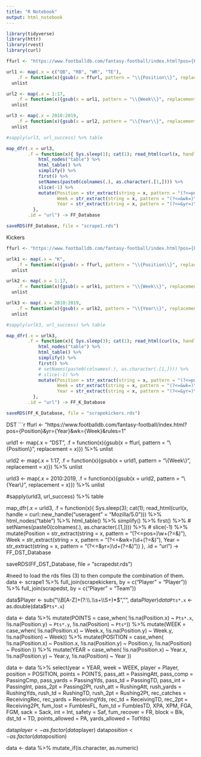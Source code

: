 ---
title: "R Notebook"
output: html_notebook
---

```{r}
library(tidyverse)
library(httr) 
library(rvest)
library(curl)

```


```{r}
ffurl <- "https://www.footballdb.com/fantasy-football/index.html?pos={Position}&yr={Year}&wk={Week}&rules=1"

url1 <- map(.x = c("QB", "RB", "WR", "TE"),
    .f = function(x){gsub(x = ffurl, pattern = "\\{Position\\}", replacement = x)}) %>% 
  unlist 

url2 <- map(.x = 1:17,
    .f = function(x){gsub(x = url1, pattern = "\\{Week\\}", replacement = x)}) %>% 
  unlist 

url3 <- map(.x = 2010:2019,
    .f = function(x){gsub(x = url2, pattern = "\\{Year\\}", replacement = x)}) %>% 
  unlist 

#sapply(url3, url_success) %>% table

map_dfr(.x = url3,
        .f = function(x){ Sys.sleep(1); cat(1); read_html(curl(x, handle = curl::new_handle("useragent" = "Mozilla/5.0"))) %>% 
            html_nodes("table") %>% 
            html_table() %>% 
            simplify() %>% 
            first() %>% 
            setNames(paste0(colnames(.), as.character(.[1,]))) %>% 
            slice(-1) %>% 
            mutate(Position = str_extract(string = x, pattern = "(?<=pos=)\\w+(?=&)"),
                   Week = str_extract(string = x, pattern = "(?<=&wk=)\\d+(?=&)"),
                   Year = str_extract(string = x, pattern = "(?<=&yr=)\\d+(?=&)"))
          },
        .id = "url") -> FF_Database

saveRDS(FF_Database, file = "scrape1.rds")


```

Kickers
```{r}
ffurl <- "https://www.footballdb.com/fantasy-football/index.html?pos={Position}&yr={Year}&wk={Week}&rules=1"

urlk1 <- map(.x = "K",
    .f = function(x){gsub(x = ffurl, pattern = "\\{Position\\}", replacement = x)}) %>% 
  unlist 

urlk2 <- map(.x = 1:17,
    .f = function(x){gsub(x = urlk1, pattern = "\\{Week\\}", replacement = x)}) %>% 
  unlist 

urlk3 <- map(.x = 2010:2019,
    .f = function(x){gsub(x = urlk2, pattern = "\\{Year\\}", replacement = x)}) %>% 
  unlist 

#sapply(urlk3, url_success) %>% table

map_dfr(.x = urlk3,
        .f = function(x){ Sys.sleep(3); cat(1); read_html(curl(x, handle = curl::new_handle("useragent" = "Mozilla/5.0"))) %>% 
            html_nodes("table") %>% 
            html_table() %>% 
            simplify() %>% 
            first() %>% 
            # setNames(paste0(colnames(.), as.character(.[1,]))) %>% 
            # slice(-1) %>% 
            mutate(Position = str_extract(string = x, pattern = "(?<=pos=)\\w+(?=&)"),
                   Week = str_extract(string = x, pattern = "(?<=&wk=)\\d+(?=&)"),
                   Year = str_extract(string = x, pattern = "(?<=&yr=)\\d+(?=&)"))
          },
        .id = "url") -> FF_K_Database

saveRDS(FF_K_Database, file = "scrapekickers.rds")

```

DST
```{r}
ffurl <- "https://www.footballdb.com/fantasy-football/index.html?pos={Position}&yr={Year}&wk={Week}&rules=1"

urld1 <- map(.x = "DST",
    .f = function(x){gsub(x = ffurl, pattern = "\\{Position\\}", replacement = x)}) %>% 
  unlist 

urld2 <- map(.x = 1:17,
    .f = function(x){gsub(x = urld1, pattern = "\\{Week\\}", replacement = x)}) %>% 
  unlist 

urld3 <- map(.x = 2010:2019,
    .f = function(x){gsub(x = urld2, pattern = "\\{Year\\}", replacement = x)}) %>% 
  unlist 

#sapply(urld3, url_success) %>% table

map_dfr(.x = urld3,
        .f = function(x){ Sys.sleep(3); cat(1); read_html(curl(x, handle = curl::new_handle("useragent" = "Mozilla/5.0"))) %>% 
            html_nodes("table") %>% 
            html_table() %>% 
            simplify() %>% 
            first() %>% 
            # setNames(paste0(colnames(.), as.character(.[1,]))) %>% 
            # slice(-1) %>% 
            mutate(Position = str_extract(string = x, pattern = "(?<=pos=)\\w+(?=&)"),
                   Week = str_extract(string = x, pattern = "(?<=&wk=)\\d+(?=&)"),
                   Year = str_extract(string = x, pattern = "(?<=&yr=)\\d+(?=&)"))
          },
        .id = "url") -> FF_DST_Database

saveRDS(FF_DST_Database, file = "scrapedst.rds")

#need to load the rds files (3) to then compute the combination of them.
data <- scrape1 %>%
    full_join(scrapekickers, by = c("Player" = "Player")) %>%
    full_join(scrapedst, by = c("Player" = "Team"))


data$Player <- sub("\\B[A-Z]+(?:\\.\\s+\\S+)*$", "", data$Player)
data$`Pts*.x` <- as.double(data$`Pts*.x`)

data <- data %>%
  mutate(POINTS = case_when(
    !is.na(Position.x) ~ `Pts*.x`,
    !is.na(Position.y) ~ `Pts*.y`,
    !is.na(Position) ~ `Pts*`)) %>%
  mutate(WEEK = case_when(
    !is.na(Position.x) ~ Week.x,
    !is.na(Position.y) ~ Week.y,
    !is.na(Position) ~ Week)) %>%
  mutate(POSITION = case_when(
    !is.na(Position.x) ~ Position.x,
    !is.na(Position.y) ~ Position.y,
    !is.na(Position) ~ Position )) %>%
  mutate(YEAR = case_when(
    !is.na(Position.x) ~ Year.x,
    !is.na(Position.y) ~ Year.y,
    !is.na(Position) ~ Year ))

data <- data %>%
  select(year = YEAR, week = WEEK, player = Player, position = POSITION, 
         points = POINTS, pass_att = PassingAtt, pass_comp = PassingCmp, 
         pass_yards = PassingYds, pass_td = PassingTD, pass_int = PassingInt,
         pass_2pt = Passing2Pt, rush_att = RushingAtt, rush_yards = RushingYds,
         rush_td = RushingTD, rush_2pt = Rushing2Pt, rec_catches = ReceivingRec,
         rec_yards = ReceivingYds, rec_td = ReceivingTD, rec_2pt = Receiving2Pt,
         fum_lost = FumblesFL, fum_td = FumblesTD, XPA, XPM, FGA, FGM, sack = Sack,
         int = Int, safety = Saf, fum_recover = FR, block = Blk, dst_td = TD,
         points_allowed = PA, yards_allowed = TotYds) 


data$player <- as.factor(data$player)
data$position <- as.factor(data$position)

data <- data %>%
  mutate_if(is.character, as.numeric) 
